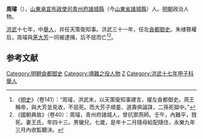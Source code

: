 '''周璿'''（{{bd|？||1402年|catIdx=周}}），[[山東承宣布政使司|山東承宣布政使司]][[青州府|青州府]][[諸城縣|諸城縣]]（今[[山東省|山東省]][[諸城縣|諸城縣]]）人。[[明朝|明朝]]政治人物。

[[洪武|洪武]]十七年，中[[舉人|舉人]]，并任天策衛知事。洪武三十一年，任左[[僉都御史|僉都御史]]。朱棣篡權后，周璿與[[茅大芳|茅大芳]]一同被逮捕，后不屈而亡<ref>《[[明史|明史]]》（卷141）：“周璿，洪武末，以天策衛知事建言，擢左僉都御史。燕王稱帝，與大芳並見收，不屈死。而大芳子順童、道壽俱論誅，二孫死獄中。”</ref><ref>《國朝典故》（卷40）：周璿，青州府諸城人，曾抗禦燕師。壬午，內難平，戮死。妻王氏，年四十三。男蠻兒，七歲，是年十二月隨母給配隨住，永樂九年三月內收監聽決。</ref>。

==参考文献==
{{wikisource|明史/卷141}}
{{Reflist}}

{{明朝人物小作品}}

[[Category:明朝僉都御史|Category:明朝僉都御史]]
[[Category:靖難之役人物|Category:靖難之役人物]]
[[Category:诸城人|Z]]
[[Category:洪武十七年甲子科舉人|Category:洪武十七年甲子科舉人]]